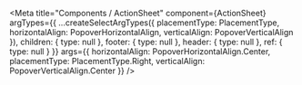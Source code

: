 
<Meta
  title="Components / ActionSheet"
  component={ActionSheet}
  argTypes={{
    ...createSelectArgTypes({
      placementType: PlacementType,
      horizontalAlign: PopoverHorizontalAlign,
      verticalAlign: PopoverVerticalAlign
    }),
    children: {
      type: null
    },
    footer: {
      type: null
    },
    header: {
      type: null
    },
    ref: {
      type: null
    }
  }}
  args={{
    horizontalAlign: PopoverHorizontalAlign.Center,
    placementType: PlacementType.Right,
    verticalAlign: PopoverVerticalAlign.Center
  }}
/>

<Title />
<Subtitle />
<Description />

<Canvas>
  <Story name="Default">
    {(args) => {
      const actionSheetRef = useRef();
      const onButtonClick = useCallback(
        (e) => {
          actionSheetRef.current.open(e.target);
        },
        [actionSheetRef]
      );
      return (
        <>
          <Button onClick={onButtonClick}>Open ActionSheet</Button>
          <ActionSheet ref={actionSheetRef} {...args}>
            <Button icon="add">Accept</Button>
            <Button>Reject</Button>
            <Button>This is my super long text!</Button>
          </ActionSheet>
        </>
      );
    }}
  </Story>
</Canvas>

<ArgsTable story="Default" of="." />
